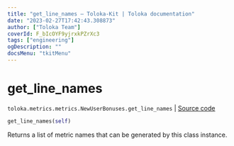 ```yaml
---
title: "get_line_names — Toloka-Kit | Toloka documentation"
date: "2023-02-27T17:42:43.308873"
author: ["Toloka Team"]
coverId: F_bIcOYF9yjrxkPZrXc3
tags: ["engineering"]
ogDescription: ""
docsMenu: "tkitMenu"
---
```


# get_line_names
`toloka.metrics.metrics.NewUserBonuses.get_line_names` | [Source code](https://github.com/Toloka/toloka-kit/blob/v1.1.4/src/metrics/metrics.py#L228)

```python
get_line_names(self)
```

Returns a list of metric names that can be generated by this class instance.